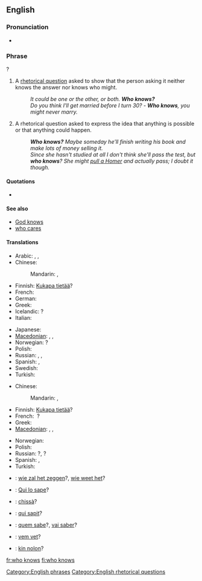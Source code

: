 ==English==

===Pronunciation===
* {{audio|en-us-who-knows.ogg|Audio (US)}}

===Phrase===
{{head|en|phrase|head=[[who]] [[knows]]}}?

# A [[rhetorical question]] asked to show that the person asking it neither knows the answer nor knows who might.
#: ''It could be one or the other, or both. '''Who knows?'''''
#: ''Do you think I'll get married before I turn 30?'' - '''''Who knows''', you might never marry.''
# A rhetorical question asked to express the idea that anything is possible or that anything could happen.
#: '''''Who knows?'''  Maybe someday he'll finish writing his book and make lots of money selling it.''
#: ''Since she hasn't studied at all I don't think she'll pass the test, but '''who knows'''? She might [[pull a Homer]] and actually pass; I doubt it though.''

====Quotations====
* {{seeCites}}

====See also====
* [[God knows]]
* [[who cares]]

====Translations====
{{trans-top|a rhetorical question asked to show that the asker neither knows the answer nor who might know it}}
* Arabic: {{t|ar|من يدري؟|tr=man yadri?}}, {{t|ar|الله أعلم|tr=allaahu 'á3lam}}, {{t|ar|إبصر|tr='ibSar}}
* Chinese:
*: Mandarin: {{t+|cmn|誰知道|alt=誰知道？|sc=Hani}}, {{t|cmn|谁知道|alt=谁知道？|tr=shéi zhīdào|sc=Hani}}
* Finnish: [[Kukapa tietää]]?
* French: {{t+|fr|qui sait|alt=qui sait ?}} <!-- a space before ? is required -->
* German: {{t|de|wer weiß?}}
* Greek: {{t|el|ποιος ξέρει;|tr=poios xérei?|sc=Grek}}
* Icelandic: {{t|is|hver veit}}?
* Italian: {{t+|it|chissà?}}
{{trans-mid}}
* Japanese: {{t|ja|誰が知っているのか|alt=誰が知っているのか？|tr=dare-ga shitte iru no ka?}}
* [[Macedonian]]: {{t|mk|којзнае|tr=kójznae}}, {{t|mk|кој го знае|tr=koj go znáe}}, {{t|mk|кој ќе знае|tr=koj ḱe znáe}}
* Norwegian: {{t|no|hvem vet}}?
* Polish: {{t|pl|kto wie?}}
* Russian: {{t|ru|кто знает?|tr=kto znájet}}, {{t|ru|кто его знает||alt=кто его знает?|tr=kto jevó znájet}}, {{t|ru|как знать?|tr=kak znat'?}}
* Spanish: {{t|es|quién sabe|alt=¿quién sabe?}}, {{t|es|quién sabe|alt=¡quién sabe!}}
* Swedish: {{t|sv|vem vet?}}
* Turkish: {{t|tr|kim bilir}}
{{trans-bottom}}

{{trans-top|asked to express the idea that anything is possible}}
* Chinese:
*: Mandarin: {{t+|cmn|誰知道|alt=誰知道？|sc=Hani}}, {{t|cmn|谁知道|alt=谁知道？|tr=shéi zhīdào|sc=Hani}}
* Finnish: [[Kukapa tietää]]?
* French: {{t+|fr|qui sait}}&nbsp;?
* Greek: {{t|el|ποιος ξέρει;|tr=poios xérei?|sc=Grek}}
* [[Macedonian]]: {{t|mk|којзнае|tr=kójznae}},  {{t|mk|кој го знае|tr=koj go znáe}},  {{t|mk|кој ќе знае|tr=koj ḱe znáe}}
{{trans-mid}}
* Norwegian: {{t|no|hvem vet?}}
* Polish: {{t|pl|kto wie?}}
* Russian: {{t|ru|кто знает|tr=kto znájet}}?, {{t|ru|кто его знает|tr=kto jevó znájet}}?
* Spanish: {{t|es|quién sabe|alt=¿quién sabe?}}, {{t|es|quién sabe|alt=¡quién sabe!}}
* Turkish: {{t|tr|kim bilir?}}
{{trans-bottom}}

{{checktrans-top}}
* {{ttbc|nl}}: [[wie zal het zeggen]]?, [[wie weet het]]?
* {{ttbc|ia}}: [[Qui lo sape]]?
{{trans-mid}}
* {{ttbc|it}}: [[chissà]]?
* {{ttbc|la}}: [[qui sapit]]?
* {{ttbc|pt}}: [[quem sabe]]?, [[vai saber]]?
* {{ttbc|sv}}: [[vem vet]]?
* {{ttbc|vo}}: [[kin nolon]]?
{{trans-bottom}}

[[Category:English phrases]]
[[Category:English rhetorical questions]]

[[fr:who knows]]
[[fi:who knows]]